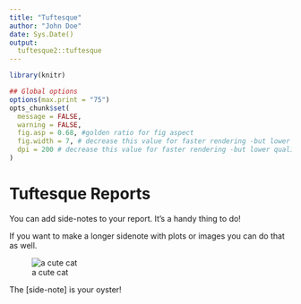 ```yaml
---
title: "Tuftesque"
author: "John Doe"
date: Sys.Date()
output:
  tuftesque2::tuftesque
---
```


```r
library(knitr)

## Global options
options(max.print = "75")
opts_chunk$set(
  message = FALSE,
  warning = FALSE,
  fig.asp = 0.68, #golden ratio for fig aspect
  fig.width = 7, # decrease this value for faster rendering -but lower quality
  dpi = 200 # decrease this value for faster rendering -but lower quality
)


```


# Tuftesque Reports

You can add side-notes to your report. [It's a handy thing to do!]{.side-note}



If you want to make a longer sidenote with plots or images you can do that as well. 

::::{.side-note}
![a cute cat](http://placekitten.com/200/200)

The [side-note] is your oyster!
::::




